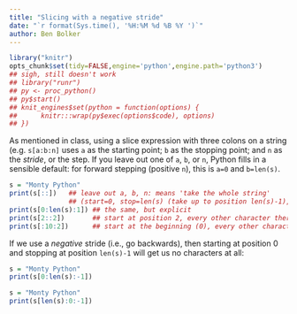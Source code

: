 ```yaml
---
title: "Slicing with a negative stride"
date: "`r format(Sys.time(), '%H:%M %d %B %Y ')`"
author: Ben Bolker
---
```


```r
library("knitr")
opts_chunk$set(tidy=FALSE,engine='python',engine.path='python3')
## sigh, still doesn't work
## library("runr")
## py <- proc_python()
## py$start()
## knit_engines$set(python = function(options) {
##      knitr:::wrap(py$exec(options$code), options)
## })
```

As mentioned in class, using a slice expression with three colons on a string (e.g. `s[a:b:n]` uses `a` as the starting point; `b` as the stopping point; and `n` as the *stride*, or the step. If you leave out one of `a`, `b`, or `n`, Python fills in a sensible default: for forward stepping (positive `n`), this is `a=0` and `b=len(s)`.

```r
s = "Monty Python"
print(s[::])   ## leave out a, b, n: means 'take the whole string'
               ## (start=0, stop=len(s) (take up to position len(s)-1), stride=1)
print(s[0:len(s):1]) ## the same, but explicit
print(s[2::2])       ## start at position 2, every other character thereafter
print(s[:10:2])      ## start at the beginning (0), every other character up to #9
```

If we use a *negative* stride (i.e., go backwards), then starting at position 0 and stopping at position `len(s)-1` will get us no characters at all: 

```r
s = "Monty Python"
print(s[0:len(s):-1])
```

```r
s = "Monty Python"
print(s[len(s):0:-1])
```
